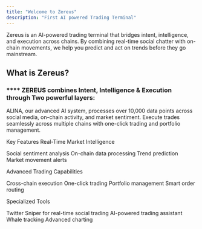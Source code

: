 ```yaml
---
title: "Welcome to Zereus"
description: "First AI powered Trading Terminal"
---
```


Zereus is an AI-powered trading terminal that bridges intent, intelligence, and execution across chains. By combining real-time social chatter with on-chain movements, we help you predict and act on trends before they go mainstream.


## **What is Zereus?**

### ****&#xA;ZEREUS combines Intent, Intelligence & Execution through Two powerful layers:

<CardGroup cols={2}>
  <Card title="Intelligence Layer" icon="brain">
    ALINA, our advanced AI system, processes over 10,000 data points across social media, on-chain activity, and market sentiment.
  </Card>

  <Card title="Execution Layer" icon="bolt">
    Execute trades seamlessly across multiple chains with one-click trading and portfolio management.
  </Card>
</CardGroup>

Key Features
Real-Time Market Intelligence

Social sentiment analysis
On-chain data processing
Trend prediction
Market movement alerts

Advanced Trading Capabilities

Cross-chain execution
One-click trading
Portfolio management
Smart order routing

Specialized Tools

Twitter Sniper for real-time social trading
AI-powered trading assistant
Whale tracking
Advanced charting